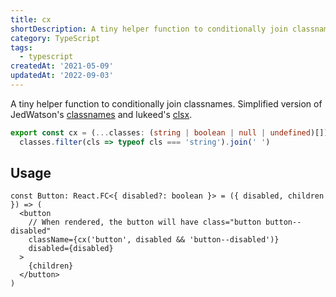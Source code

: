 ```yaml
---
title: cx
shortDescription: A tiny helper function to conditionally join classnames.
category: TypeScript
tags:
  - typescript
createdAt: '2021-05-09'
updatedAt: '2022-09-03'
---
```


A tiny helper function to conditionally join classnames. Simplified version of
JedWatson's [classnames](https://github.com/JedWatson/classnames) and lukeed's
[clsx](https://github.com/lukeed/clsx).

```ts
export const cx = (...classes: (string | boolean | null | undefined)[]) =>
  classes.filter(cls => typeof cls === 'string').join(' ')
```

## Usage

```tsx {3-4}
const Button: React.FC<{ disabled?: boolean }> = ({ disabled, children }) => (
  <button
    // When rendered, the button will have class="button button--disabled"
    className={cx('button', disabled && 'button--disabled')}
    disabled={disabled}
  >
    {children}
  </button>
)
```
